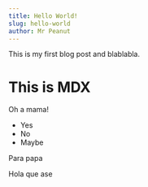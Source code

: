 ---
title: Hello World!
slug: hello-world
author: Mr Peanut
---

This is my first blog post and blablabla.

# This is MDX

Oh a mama!

* Yes
* No
* Maybe

Para papa 

<div style={{ background: 'red'}}> Hola que ase </div>
